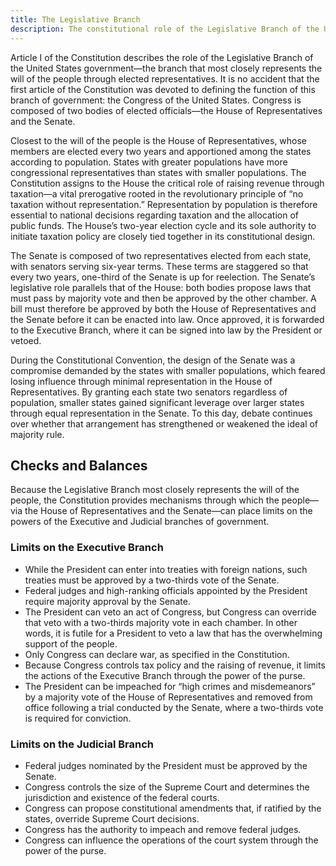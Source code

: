 ```yaml
---
title: The Legislative Branch
description: The constitutional role of the Legislative Branch of the U.S. government.
---
```


Article I of the Constitution describes the role of the Legislative Branch of the United States government—the branch that most closely represents the will of the people through elected representatives. It is no accident that the first article of the Constitution was devoted to defining the function of this branch of government: the Congress of the United States. Congress is composed of two bodies of elected officials—the House of Representatives and the Senate.

Closest to the will of the people is the House of Representatives, whose members are elected every two years and apportioned among the states according to population. States with greater populations have more congressional representatives than states with smaller populations. The Constitution assigns to the House the critical role of raising revenue through taxation—a vital prerogative rooted in the revolutionary principle of “no taxation without representation.” Representation by population is therefore essential to national decisions regarding taxation and the allocation of public funds. The House’s two-year election cycle and its sole authority to initiate taxation policy are closely tied together in its constitutional design.

The Senate is composed of two representatives elected from each state, with senators serving six-year terms. These terms are staggered so that every two years, one-third of the Senate is up for reelection. The Senate’s legislative role parallels that of the House: both bodies propose laws that must pass by majority vote and then be approved by the other chamber. A bill must therefore be approved by both the House of Representatives and the Senate before it can be enacted into law. Once approved, it is forwarded to the Executive Branch, where it can be signed into law by the President or vetoed.

During the Constitutional Convention, the design of the Senate was a compromise demanded by the states with smaller populations, which feared losing influence through minimal representation in the House of Representatives. By granting each state two senators regardless of population, smaller states gained significant leverage over larger states through equal representation in the Senate. To this day, debate continues over whether that arrangement has strengthened or weakened the ideal of majority rule.

## Checks and Balances

Because the Legislative Branch most closely represents the will of the people, the Constitution provides mechanisms through which the people—via the House of Representatives and the Senate—can place limits on the powers of the Executive and Judicial branches of government.

### Limits on the Executive Branch

* While the President can enter into treaties with foreign nations, such treaties must be approved by a two-thirds vote of the Senate.  
* Federal judges and high-ranking officials appointed by the President require majority approval by the Senate.  
* The President can veto an act of Congress, but Congress can override that veto with a two-thirds majority vote in each chamber. In other words, it is futile for a President to veto a law that has the overwhelming support of the people.  
* Only Congress can declare war, as specified in the Constitution.  
* Because Congress controls tax policy and the raising of revenue, it limits the actions of the Executive Branch through the power of the purse.  
* The President can be impeached for “high crimes and misdemeanors” by a majority vote of the House of Representatives and removed from office following a trial conducted by the Senate, where a two-thirds vote is required for conviction.  

### Limits on the Judicial Branch

* Federal judges nominated by the President must be approved by the Senate.  
* Congress controls the size of the Supreme Court and determines the jurisdiction and existence of the federal courts.  
* Congress can propose constitutional amendments that, if ratified by the states, override Supreme Court decisions.  
* Congress has the authority to impeach and remove federal judges.  
* Congress can influence the operations of the court system through the power of the purse.  

